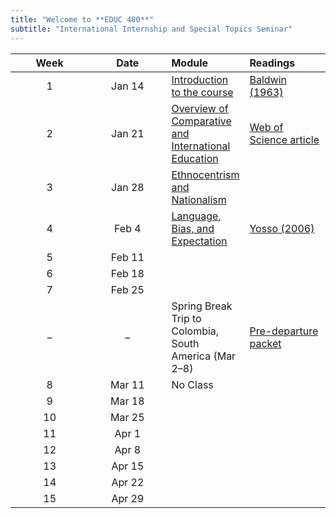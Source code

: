 ```yaml
---
title: "Welcome to **EDUC 480**"
subtitle: "International Internship and Special Topics Seminar"
---
```



::: {.column-screen-inset-right}
| Week | Date | Module | Readings |
|:-:|:-:|:-|:--|
| 1 | Jan 14 | [Introduction to the course](weeks/week01.qmd) | [Baldwin (1963)](https://www.dropbox.com/scl/fi/lyoiw8cp8xt5d4g8syoqj/Baldwin-J.-1963-.-A-Talk-to-Teachers.pdf?rlkey=db5eqfrjxe1mnywj0gikka8aq&dl=0){target="_blank"} |
| 2 | Jan 21 | [Overview of Comparative and International Education](weeks/week02.qmd) | [Web of Science article](https://founders.howard.edu/using-libraries/my-library-account){target="_blank"} |
| 3 | Jan 28 | [Ethnocentrism and Nationalism](weeks/week03.qmd) | [](){target="_blank"} |
| 4 | Feb 4 | [Language, Bias, and Expectation]() | [Yosso (2006)](https://www.dropbox.com/scl/fi/24alnrzp4nqwic0l2tsp4/Yosso-T.-J.-2006-.-Madres-Por-La-Educa-on.pdf?rlkey=phwzq6wuo1jgamkzkwpep4d3n&dl=0){target="_blank"} |
| 5 | Feb 11 |  | [](){target="_blank"} |
| 6 | Feb 18 |  | [](){target="_blank"} |
| 7 | Feb 25 |  | [](){target="_blank"} |
| -- | -- | Spring Break Trip to Colombia, South America (Mar 2--8) | [Pre-departure packet](){target="_blank"} |
| 8 | Mar 11 | No Class | [](){target="_blank"} |
| 9 | Mar 18 |  | [](){target="_blank"} |
| 10 | Mar 25 |  | [](){target="_blank"} |
| 11 | Apr 1 |  | [](){target="_blank"} |
| 12 | Apr 8 |  | [](){target="_blank"} |
| 13 | Apr 15 |  |  |
| 14 | Apr 22 |  |  |
| 15 | Apr 29 |  |  |
:::

